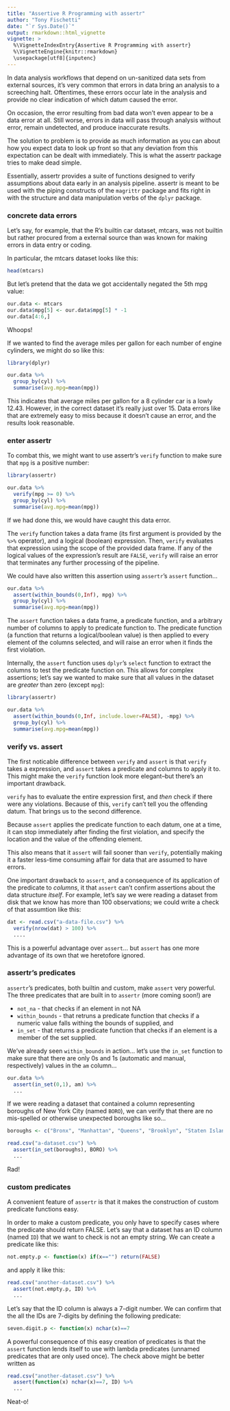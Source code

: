 ```yaml
---
title: "Assertive R Programming with assertr"
author: "Tony Fischetti"
date: "`r Sys.Date()`"
output: rmarkdown::html_vignette
vignette: >
  %\VignetteIndexEntry{Assertive R Programming with assertr}
  %\VignetteEngine{knitr::rmarkdown}
  \usepackage[utf8]{inputenc}
---
```



In data analysis workflows that depend on un-sanitized data sets from external
sources, it’s very common that errors in data bring an analysis to a
screeching halt. Oftentimes, these errors occur late in the analysis and
provide no clear indication of which datum caused the error.

On occasion, the error resulting from bad data won’t even appear to be a
data error at all. Still worse, errors in data will pass through analysis
without error, remain undetected, and produce inaccurate results.

The solution to problem is to provide as much information as you can about
how you expect data to look up front so that any deviation from this
expectation can be dealt with immediately. This is what the assertr package
tries to make dead simple.

Essentially, assertr provides a suite of functions designed to verify
assumptions about data early in an analysis pipeline. assertr is meant to be
used with the piping constructs of the `magrittr` package and fits right in with
the structure and data manipulation verbs of the `dplyr` package.

### concrete data errors

Let’s say, for example, that the R’s builtin car dataset, mtcars, was not 
builtin but rather procured from a external source than was known for making
errors in data entry or coding.

In particular, the mtcars dataset looks like this:
```r
head(mtcars)
```

But let's pretend that the data we got accidentally negated the 5th mpg value:

```r
our.data <- mtcars
our.data$mpg[5] <- our.data$mpg[5] * -1
our.data[4:6,]
```

Whoops!

If we wanted to find the average miles per gallon for each number of engine
cylinders, we might do so like this:

```r
library(dplyr)

our.data %>%
  group_by(cyl) %>%
  summarise(avg.mpg=mean(mpg))

```

This indicates that average miles per gallon for a 8 cylinder car is a lowly
12.43. However, in the correct dataset it's really just over 15. Data errors
like that are extremely easy to miss because it doesn't cause an error, and the
results look reasonable.

### enter assertr

To combat this, we might want to use assertr's `verify` function to make sure
that `mpg` is a positive number:

```r
library(assertr)

our.data %>%
  verify(mpg >= 0) %>%
  group_by(cyl) %>%
  summarise(avg.mpg=mean(mpg))
```

If we had done this, we would have caught this data error.

The `verify` function takes a data frame (its first argument is provided by
the `%>%` operator), and a logical (boolean) expression. Then, `verify`
evaluates that expression using the scope of the provided data frame. If any
of the logical values of the expression's result are `FALSE`, `verify` will
raise an error that terminates any further processing of the pipeline.

We could have also written this assertion using `assertr`'s `assert` function...

```r
our.data %>%
  assert(within_bounds(0,Inf), mpg) %>%
  group_by(cyl) %>%
  summarise(avg.mpg=mean(mpg))
```

The `assert` function takes a data frame, a predicate function, and a arbitrary
number of columns to apply to predicate function to. The predicate function
(a function that returns a logical/boolean value) is then applied to every
element of the columns selected, and will raise an error when it finds the
first violation.

Internally, the `assert` function uses `dplyr`'s `select` function to extract
the columns to test the predicate function on. This allows for complex
assertions; let's say we wanted to make sure that all values in the dataset
are *greater* than zero (except `mpg`):

```r
library(assertr)

our.data %>%
  assert(within_bounds(0,Inf, include.lower=FALSE), -mpg) %>%
  group_by(cyl) %>%
  summarise(avg.mpg=mean(mpg))
```

### verify vs. assert

The first noticable difference between `verify` and `assert` is that `verify`
takes a expression, and `assert` takes a predicate and columns to apply it to.
This might make the `verify` function look more elegant--but there's an
important drawback. 

`verify` has to evaluate the entire expression first, and *then* check if there
were any violations. Because of this, `verify` can't tell you the offending
datum. That brings us to the second difference.

Because `assert` applies the predicate function to each datum, one at a time,
it can stop immediately after finding the first violation, and specify the
location and the value of the offending element.

This also means that it `assert` will fail sooner than `verify`, potentially
making it a faster less-time consuming affair for data that are assumed to
have errors. 

One important drawback to `assert`, and a consequence of its application of
the predicate to *columns*, it that `assert` can't confirm assertions about
the data structure *itself*. For example, let's say we were reading a dataset
from disk that we know has more than 100 observations; we could write a check
of that assumtion like this:

```r
dat <- read.csv("a-data-file.csv") %>%
  verify(nrow(dat) > 100) %>%
  ....
```

This is a powerful advantage over `assert`... but `assert` has one more
advantage of its own that we heretofore ignored.

### assertr's predicates

`assertr`'s predicates, both builtin and custom, make `assert` very powerful.
The three predicates that are built in to `assertr` (more coming soon!) are

- `not_na` - that checks if an element in not NA
- `within_bounds` - that retruns a predicate function that checks if a numeric
value falls withing the bounds of supplied, and
- `in_set` - that returns a predicate function that checks if an element is
a member of the set supplied.

We've already seen `within_bounds` in action... let's use the `in_set` function
to make sure that there are only 0s and 1s (automatic and manual, respectively)
values in the `am` column...


```r
our.data %>%
  assert(in_set(0,1), am) %>%
  ...
```

If we were reading a dataset that contained a column representing boroughs of
New York City (named `BORO`), we can verify that there are no mis-spelled
or otherwise unexpected boroughs like so...

```r
boroughs <- c("Bronx", "Manhattan", "Queens", "Brooklyn", "Staten Island")

read.csv("a-dataset.csv") %>%
  assert(in_set(boroughs), BORO) %>%
  ...
```

Rad!

### custom predicates

A convenient feature of `assertr` is that it makes the construction of custom
predicate functions easy.

In order to make a custom predicate, you only have to specify cases where the
predicate should return FALSE. Let's say that a dataset has an ID column
(named `ID`) that we want to check is not an empty string. We can create a
predicate like this:

```r
not.empty.p <- function(x) if(x=="") return(FALSE)
```

and apply it like this:

```r
read.csv("another-dataset.csv") %>%
  assert(not.empty.p, ID) %>%
  ...
```

Let's say that the ID column is always a 7-digit number. We can confirm that
the all the IDs are 7-digits by defining the following predicate:

```r
seven.digit.p <- function(x) nchar(x)==7
```

A powerful consequence of this easy creation of predicates is that the
`assert` function lends itself to use with lambda predicates (unnamed
predicates that are only used once). The check above might be better written as

```r
read.csv("another-dataset.csv") %>%
  assert(function(x) nchar(x)==7, ID) %>%
  ...
```

Neat-o!
